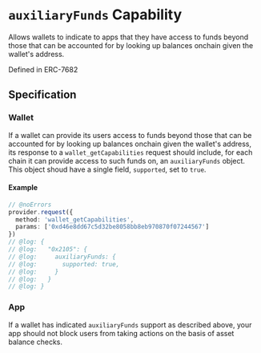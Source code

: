 # `auxiliaryFunds` Capability

Allows wallets to indicate to apps that they have access to funds beyond those that can be accounted for by looking up balances onchain given the wallet's address.

Defined in ERC-7682

## Specification

### Wallet

If a wallet can provide its users access to funds beyond those that can be accounted for by looking up balances onchain given the wallet's address, its response to a `wallet_getCapabilities` request should include, for each chain it can provide access to such funds on, an `auxiliaryFunds` object. This object shoud have a single field, `supported`, set to `true`.

#### Example

```ts twoslash
// @noErrors
provider.request({
  method: 'wallet_getCapabilities',
  params: ['0xd46e8dd67c5d32be8058bb8eb970870f07244567']
})
// @log: {
// @log:   "0x2105": {
// @log:     auxiliaryFunds: {
// @log:       supported: true,
// @log:     }
// @log:   }
// @log: }
```

### App

If a wallet has indicated `auxiliaryFunds` support as described above, your app should not block users from taking actions on the basis of asset balance checks.